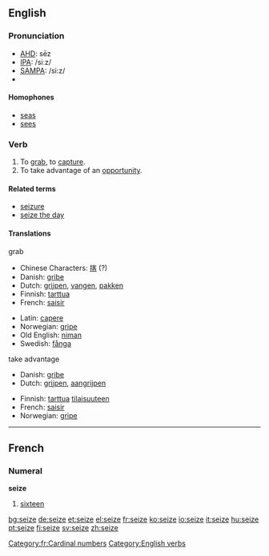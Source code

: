 ==English==

===Pronunciation===
*[[w:AHD|AHD]]: sēz
*[[w:IPA|IPA]]: /siːz/
*[[w:SAMPA|SAMPA]]: /si:z/
*{{audio|en-us-seize.ogg|Audio (US)}}

====Homophones====
*[[seas]]
*[[sees]]

===Verb===
{{en-verb|seiz|ing}}

# To [[grab]], to [[capture]].
# To take advantage of an [[opportunity]].

====Related terms====
*[[seizure]]
*[[seize the day]]

====Translations====
;grab 
{{top}}
*Chinese Characters: [[揢]] (?)
*Danish: [[gribe]]
*Dutch: [[grijpen]], [[vangen]], [[pakken]] 
*Finnish: [[tarttua]]
*French: [[saisir]]
{{mid}}
*Latin: [[capere]]
*Norwegian: [[gripe]]
*Old English: [[niman]]
*Swedish: [[fånga]]
{{bottom}}

;take advantage
{{top}}
*Danish: [[gribe]]
*Dutch: [[grijpen]], [[aangrijpen]]
{{mid}}
*Finnish: [[tarttua]] [[tilaisuus|tilaisuuteen]]
*French: [[saisir]]
*Norwegian: [[gripe]]
{{bottom}}


----

==French==
===Numeral===
'''seize'''

#[[sixteen]]

[[Category:fr:Cardinal numbers]]
[[Category:English verbs]]

[[bg:seize]]
[[de:seize]]
[[et:seize]]
[[el:seize]]
[[fr:seize]]
[[ko:seize]]
[[io:seize]]
[[it:seize]]
[[hu:seize]]
[[pt:seize]]
[[fi:seize]]
[[sv:seize]]
[[zh:seize]]